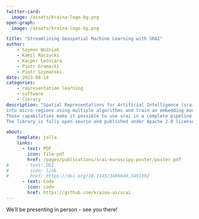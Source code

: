 ```yaml
---
twitter-card:
  image: /assets/kraina-logo-bg.png
open-graph:
  image: /assets/kraina-logo-bg.png

title: "Streamlining Geospatial Machine Learning with SRAI"
author:
    - Szymon Woźniak
    - Kamil Raczycki
    - Kacper Leśniara
    - Piotr Gramacki
    - Piotr Szymański
date: 2023-08-14
categories:
    - representation learning
    - software
    - library
description: "Spatial Representations for Artificial Intelligence (srai) is a Python library for working with geospatial data. The library can download geospatial data, split a given area
into micro-regions using multiple algorithms and train an embedding model using various architectures. It includes baseline models as well as more complex methods from published works. 
Those capabilities make it possible to use srai in a complete pipeline for geospatial task solving. We hope our library will take the first steps to standardize the geospatial AI domain. 
The library is fully open-source and published under Apache 2.0 license."

about:
    template: jolla
    links:
      - text: PDF
        icon: file-pdf
        href: /pages/publications/srai-euroscipy-poster/poster.pdf
#      - text: DOI
#        icon: link
#        href: https://doi.org/10.1145/3486640.3491392
      - text: Code
        icon: code
        href: https://github.com/kraina-ai/srai
---
```


We'll be presenting in person - see you there!